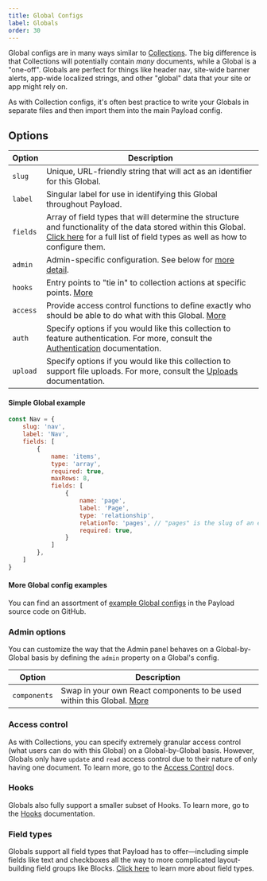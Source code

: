 ```yaml
---
title: Global Configs
label: Globals
order: 30
---
```


Global configs are in many ways similar to [Collections](/docs/configuration/collections). The big difference is that Collections will potentially contain *many* documents, while a Global is a "one-off". Globals are perfect for things like header nav, site-wide banner alerts, app-wide localized strings, and other "global" data that your site or app might rely on.

As with Collection configs, it's often best practice to write your Globals in separate files and then import them into the main Payload config.

## Options

| Option           | Description  |
| ---------------- | -------------|
| `slug`           | Unique, URL-friendly string that will act as an identifier for this Global. |
| `label`          | Singular label for use in identifying this Global throughout Payload. |
| `fields`         | Array of field types that will determine the structure and functionality of the data stored within this Global. [Click here](/docs/fields/overview) for a full list of field types as well as how to configure them. |
| `admin`          | Admin-specific configuration. See below for [more detail](/docs/globals#admin). |
| `hooks`          | Entry points to "tie in" to collection actions at specific points. [More](/docs/hooks/config#global-hooks) |
| `access`         | Provide access control functions to define exactly who should be able to do what with this Global. [More](/docs/access-control/config/#globals) |
| `auth`           | Specify options if you would like this collection to feature authentication. For more, consult the [Authentication](/docs/authentication/config) documentation. |
| `upload`         | Specify options if you would like this collection to support file uploads. For more, consult the [Uploads](/docs/uploads/config) documentation. |

#### Simple Global example

```js
const Nav = {
	slug: 'nav',
	label: 'Nav',
	fields: [
		{
			name: 'items',
			type: 'array',
			required: true,
			maxRows: 8,
			fields: [
				{
					name: 'page',
					label: 'Page',
					type: 'relationship',
					relationTo: 'pages', // "pages" is the slug of an existing collection
					required: true,
				}
			]
		},
	]
}
```

#### More Global config examples

You can find an assortment of [example Global configs](https://github.com/payloadcms/payload/blob/master/demo/globals) in the Payload source code on GitHub.

### Admin options

You can customize the way that the Admin panel behaves on a Global-by-Global basis by defining the `admin` property on a Global's config.

| Option                       | Description  |
| ---------------------------- | -------------|
| `components`                 | Swap in your own React components to be used within this Global. [More](/docs/admin/components#globals) |

### Access control

As with Collections, you can specify extremely granular access control (what users can do with this Global) on a Global-by-Global basis. However, Globals only have `update` and `read` access control due to their nature of only having one document. To learn more, go to the [Access Control](/docs/access-control/config) docs.

### Hooks

Globals also fully support a smaller subset of Hooks. To learn more, go to the [Hooks](/docs/hooks/config) documentation.

### Field types

Globals support all field types that Payload has to offer—including simple fields like text and checkboxes all the way to more complicated layout-building field groups like Blocks. [Click here](/docs/fields/config) to learn more about field types.
